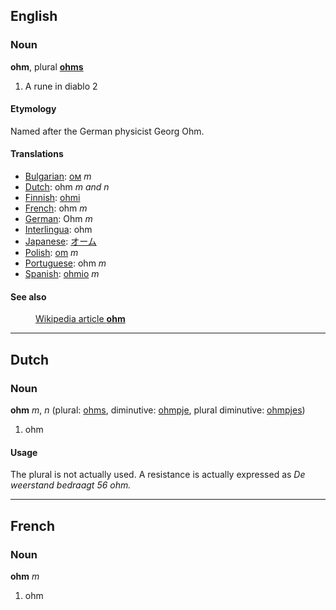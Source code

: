==English==
===Noun===
'''ohm''', plural '''[[ohms]]'''

#A rune in diablo 2
====Etymology====
Named after the German physicist Georg Ohm.

====Translations====
*[[Bulgarian]]: [[ом]] ''m''
*[[Dutch]]: ohm ''m and n''
*[[Finnish]]: [[ohmi]]
*[[French]]: ohm ''m''
*[[German]]:  Ohm ''m''
*[[Interlingua]]: ohm
*[[Japanese]]: [[オーム]]
*[[Polish]]: [[om]] ''m''
*[[Portuguese]]: ohm ''m''
*[[Spanish]]: [[ohmio]] ''m''

====See also====
:[[w:ohm|Wikipedia article '''ohm''']]

----

==Dutch==
===Noun===
'''ohm''' ''m'', ''n'' (plural: [[ohms]], diminutive: [[ohmpje]], plural diminutive: [[ohmpjes]])

# ohm

====Usage====
The plural is not actually used. A resistance is actually expressed as ''De weerstand bedraagt 56 ohm.''

----
==French==
===Noun===
'''ohm''' ''m''

# ohm